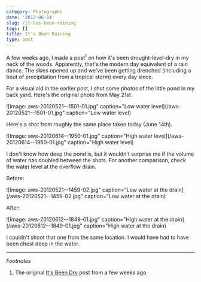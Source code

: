 ```yaml
---
category: Photographs
date: '2012-06-14'
slug: /it-has-been-raining
tags: []
title: It's Been Raining
type: post
---
```



A few weeks ago, I made a post<sup>1</sup> on how it's been drought-level-dry in my neck of the woods. Apparently, that's the modern day equivalent of a rain dance. The skies opened up and we've been getting drenched (including a bout of precipitation from a tropical storm) every day since.

For a visual aid in the earlier post, I shot some photos of the little pond in my back yard. Here's the original photo from May 21st. 

![Image: aws-20120521--1501-01.jpg" caption="Low water level](/aws-20120521--1501-01.jpg" caption="Low water level)

Here's a shot from roughly the same place taken today (June 14th).

![Image: aws-20120614--1950-01.jpg" caption="High water level](/aws-20120614--1950-01.jpg" caption="High water level)

I don't know how deep the pond is, but it wouldn't surprise me if the volume of water has doubled between the shots. For another comparison, check the water level at the overflow drain.

Before:

![Image: aws-20120521--1459-02.jpg" caption="Low water at the drain](/aws-20120521--1459-02.jpg" caption="Low water at the drain)

After:

![Image: aws-20120612--1849-01.jpg" caption="High water at the drain](/aws-20120612--1849-01.jpg" caption="High water at the drain)

I couldn't shoot that one from the same location. I would have had to have been chest deep in the water. 

---


*Footnotes*

1. The original [It's Been Dry](/it-has-been-dry) post from a few weeks ago.